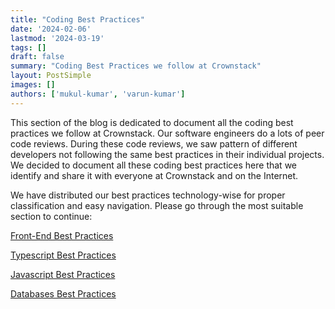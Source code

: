 ```yaml
---
title: "Coding Best Practices"
date: '2024-02-06'
lastmod: '2024-03-19'
tags: []
draft: false
summary: "Coding Best Practices we follow at Crownstack"
layout: PostSimple
images: []
authors: ['mukul-kumar', 'varun-kumar']
---
```


This section of the blog is dedicated to document all the coding best practices we follow at Crownstack. Our software engineers do a lots of peer code reviews. During these code reviews, we saw  pattern of different developers not following the same best practices in their individual projects. We decided to document all these coding best practices here that we identify and share it with everyone at Crownstack and on the Internet.

We have distributed our best practices technology-wise for proper classification and easy navigation. Please go through the most suitable section to continue:

[Front-End Best Practices](/blog/coding-best-practices/front-end)

[Typescript Best Practices](/blog/coding-best-practices/typescript)

[Javascript Best Practices](/blog/coding-best-practices/javascript)

[Databases Best Practices](/blog/coding-best-practices/databases)
